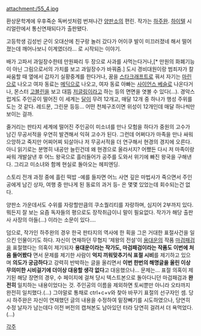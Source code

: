 attachment:/55_4.jpg

환상문학계에 우후죽순 독버섯처럼 번져나간 [[양판소]]의 편린. 작가는 [[하주완]]. [[하이텔]] 시리얼란에서 통신연재되다가 출판됐다.

고등학생 김성빈 군이 오대산에 친구랑 놀러 갔다가 어이쿠 발이 미끄러졌네 해서 떨어졌는데 깨어나보니 이계였더라... 로 시작되는 이야기. 

배가 고파서 과일장수한테 만원짜리 두 장으로 사과를 사먹는다거나,[* 만원의 화폐기능이 아닌 그림으로서의 가치를 보고 과일장수가 바꿔줌.] 도시 경비대원이랑 범죄자가 칼싸움할 때 옆에서 갑자기 실황중계를 한다거나, 꿈을 [[스타크래프트]]로 꿔서 자기는 [[마린]]으로 나오고 여자 동료는 [[메딕]]으로 나오고, 여자 동료 아빠는 [[사이언스 베슬]]로 나온다거나, 몬스터 [[고블린]]을 보고 대뜸 [[저글링]]이라고 하는 등의 면면을 엿볼 수 있다(...).
경악스럽게도 주인공이 떨어진 이 세계는 [[달]]이 무려 12개고, 매달 12개 중 하나가 행성 주위를 도는 것 같다. 레드문, 그린문 등등... 어떤 천체구조이면 위성이 12개인데 매달 하나씩만 보이는 걸까.

줄거리는 판타지 세계에 떨어진 주인공이 미소녀를 만나 모험을 하다가 중원의 고수가 남긴 무공서적을 우연히 발견해서 익혀 고수가 된다. 그런데 어쩌다가 마족을 만나 싸워 으앙하고 죽지만 어찌어찌 되살아나 저 무공서적을 더 연구해서 현경의 경지에 오른다. 아니 읽기로는 분명히 내공만 늘린건데 왜 현경으로 올라서지? 어쨌든 다시 저 마족이랑 싸워 개발살낸 후 어느 왕국으로 흘러들어가 공주를 도와서 위기에 빠진 왕국을 구해낸다. 그리고 미소녀와 함께 현실로 돌아오는 헤피엔딩.

스토리 전개 과정 중에 흘린 떡밥  -예를 들자면 어느 사연 깊은 마법사가 죽으면서 주인공에게 남긴 상자, 여행 중 만나게 된 동료의 과거 등- 은 몇몇 있었는데 회수되는건 없다. 

양판소 가운데서도 수위를 자랑할만큼의 쿠소퀄리티를 자랑하며, 심지어 2부까지 있다. 뭐든지 잘 보는 요즘 독자들의 평으로도 장작취급이니 말이 필요없다. 작가가 해당 출판사 사장의 아들(...) 이라는 소문이 있다....

덤으로, 작가인 하주완의 경우 한국 판타지의 역사에 한 획을 그은 거대한 표절사건을 일으킨 인물이기도 하다. 자신이 연재하던 무협지 '제왕의 전설'이 [[용대운]]의 작품 [[마검패검]]을 표절했다는 의혹이 제기되자 '''용대운이라는 작가도, 마검패검이라는 작품도 이번에 처음 들어봤다''' 면서 문제를 제기한 사람이 '''억지 끼워맞추기식 표절 시비'''를 제기하고 있으며 '''의도가 궁금하다'''고 강력히 반박하는 글을 올리면서 '''이번 한번의 해명글을 올린 이상 무의미한 시비걸기에 더이상 대응할 생각 없다'''고 대응했으나... 문제는...
표절 의혹이 제기된 해당 장면의 경우, 수 페이지에 걸쳐 당시 텍스트본으로 돌아다니던 마검패검과 '''완전히''' 일치하는 내용이었다는 것. 주인공의 이름을 제외하면 토씨뿐만 아니라 오타까지 완전히 일치했다.(...) 그야말로 통채로 ctrl+c+v와 찾아 바꾸기 표절의 선구자인 셈. 당시 하주완은 자신이 연재했던 글의 내용을 수정하여 밑장빼기를 시도하였으나, 당연히 수정 날자가 남는데다 이전 버전의 캡쳐본도 남아있던 터라 당연히 걸려서 더 욕먹었다.(...)

[[각주]]

